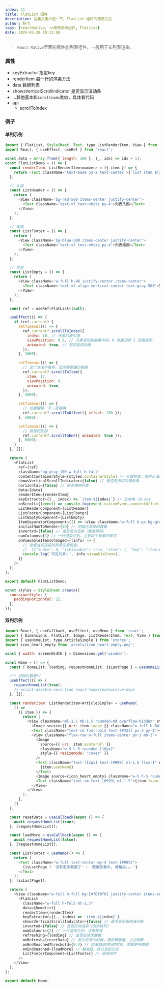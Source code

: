 ```yaml
---
index: 11
title: FlatList 组件
description: 这篇文章介绍一下，FlatList 组件的使用方法
author: 杨飞
tags: [reactNative, rn常用系统组件, FlatList]
date: 2024-02-28 19:23:00
---
```


> `React Native`里面的高性能列表组件，一般用于长列表渲染。

### 属性

- keyExtractor 指定key
- renderItem 每一行的渲染方法
- data 数据列表
- showsVerticalScrollIndicator 是否显示滚动条
- ...其他基本和`scrollview`类似，具体看代码
- api
  - scrollToIndex

### 例子

#### 单列示例

```javascript
import { FlatList, StyleSheet, Text, type ListRenderItem, View } from 'react-native';
import React, { useEffect, useRef } from 'react';

const data = Array.from({ length: 100 }, (_, idx) => idx + 1);
const FlatListDemo = () => {
  const renderItem: ListRenderItem<number> = ({ item }) => {
    return <Text className='text-base py-2 text-center'>{`list item ${item}`}</Text>;
  };

  // 头部
  const ListHeader = () => {
    return (
      <View className='bg-red-500 items-center justify-center'>
        <Text className='text-xl text-white py-4'>列表头部</Text>
      </View>
    );
  };

  // 尾部
  const ListFooter = () => {
    return (
      <View className='bg-blue-500 items-center justify-center'>
        <Text className='text-xl text-white py-4'>列表尾部</Text>
      </View>
    );
  };

  // 空态
  const ListEmpty = () => {
    return (
      <View className='w-full h-96 justify-center items-center'>
        <Text className='text-xl align-vertical-center text-gray-500'>暂时没有数据</Text>
      </View>
    );
  };

  const ref = useRef<FlatList>(null);

  useEffect(() => {
    if (ref.current) {
      setTimeout(() => {
        ref.current?.scrollToIndex({
          index: 10, // 元素的索引值
          viewPosition: 0.5, // 元素滚动到屏幕中间，0 页面顶部 1 页面底部
          animated: true, // 是否启用动画
        });
      }, 1000);

      setTimeout(() => {
        // 这个方法不推荐，因为需要遍历数据
        ref.current?.scrollToItem({
          item: 17,
          viewPosition: 0,
          animated: true,
        });
      }, 3000);

      setTimeout(() => {
        // 位置偏移，不一定精确
        ref.current?.scrollToOffset({ offset: 200 });
      }, 5000);

      setTimeout(() => {
        // 直接到底部
        ref.current?.scrollToEnd({ animated: true });
      }, 6000);
    }
  }, []);

  return (
    <FlatList
      ref={ref}
      className='bg-gray-100 w-full h-full'
      contentContainerStyle={styles.containerStyle} // 容器样式，暂时无法使用 tailwind，先保持样式表的写法, 不过可以通过外部加 view 的反向写法，来规避这个配置，例子可以看下面双列的 demo
      showsVerticalScrollIndicator={false} // 是否显示纵向滚动条
      horizontal={false} // 是否横向列表
      data={data}
      renderItem={renderItem}
      keyExtractor={(_, index) => `item-${index}`} // 生成唯一的 key
      onScroll={(event) => console.log(event.nativeEvent.contentOffset.y)} // 距离顶部的距离
      ListHeaderComponent={ListHeader}
      ListFooterComponent={ListFooter}
      ListEmptyComponent={ListEmpty}
      ItemSeparatorComponent={() => <View className='w-full h-px bg-gray-400' />} // 分割线渲染组件
      initialNumToRender={20} // 初始化渲染的数量
      inverted={false} // 是否反向渲染（倒序排列）
      numColumns={1} // 一行渲染几列，注意每个元素的样式
      onViewableItemsChanged={(info) => {
        // 查看当前渲染的列表元素信息。
        //  [{"index": 0, "isViewable": true, "item": 1, "key": "item-0"}]
        console.log('可见元素：', info.viewableItems);
      }}
    />
  );
};

export default FlatListDemo;

const styles = StyleSheet.create({
  containerStyle: {
    paddingHorizontal: 12,
  },
});
```

#### 双列示例

```javascript
import React, { useCallback, useEffect, useMemo } from 'react';
import { Dimensions, FlatList, Image, ListRenderItem, Text, View } from 'react-native';
import { useHomeList, type ArticleSimple } from 'stores';
import icon_heart_empty from 'assets/icon_heart_empty.png';

const { width: screenWidth } = Dimensions.get('window');

const Home = () => {
  const { homeList, loading, requestHomeList, isLastPage } = useHomeList();

  /** 初始化数据*/
  useEffect(() => {
    requestHomeList(true);
    // eslint-disable-next-line react-hooks/exhaustive-deps
  }, []);

  const renderItem: ListRenderItem<ArticleSimple> = useMemo(
    () =>
      ({ item }) => {
        return (
          <View className="ml-1.5 mb-1.5 rounded-md overflow-hidden" style={{ width: (screenWidth - 18) >> 1 }}>
            <Image source={{ uri: item.image }} className="w-full h-64" />
            <Text className="text-sm font-bold text-[#333] px-3 py-1">{item.title}</Text>
            <View className="flex-row w-full items-center px-3 mb-3">
              <Image
                source={{ uri: item.avatarUrl }}
                className="w-5 h-5 rounded-[10px]"
                style={{ resizeMode: 'cover' }}
              />
              <Text className="text-[12px] text-[#999] ml-1.5 flex-1" numberOfLines={1} ellipsizeMode={'tail'}>
                {item.userName}
              </Text>
              <Image source={icon_heart_empty} className="w-5 h-5 rounded-[10px]" />
              <Text className="text-sm text-[#999] ml-1.5">{item.favoriteCount}</Text>
            </View>
          </View>
        );
      },
    []
  );

  const resetData = useCallback(async () => {
    await requestHomeList(true);
  }, [requestHomeList]);

  const loadMore = useCallback(async () => {
    await requestHomeList(false);
  }, [requestHomeList]);

  const ListFooter = useMemo(() => {
    return (
      <Text className="w-full text-center my-4 text-[#999]">
        {isLastPage ? '没有更多数据了' : '数据加载中, 请稍后。。。'}
      </Text>
    );
  }, [isLastPage]);

  return (
    <View className="w-full h-full bg-[#f0f0f0] justify-center items-center">
      <FlatList
        className="w-full h-full mt-1.5"
        data={homeList}
        renderItem={renderItem}
        keyExtractor={(_, index) => `item-${index}`}
        showsVerticalScrollIndicator={false} // 是否显示纵向滚动条
        inverted={false} // 是否反向渲染（倒序排列）
        numColumns={2} // 一行渲染几列，注意样式
        refreshing={loading} // 是否在请求数据
        onRefresh={resetData} // 每次进来的时候，请求新数据，上拉刷新
        onEndReachedThreshold={0.4} // 距离底部40%的时候，加载更多数据
        onEndReached={loadMore} // 触发后，执行当前方法
        ListFooterComponent={ListFooter} // 底部组件
      />
    </View>
  );
};

export default Home;
```
